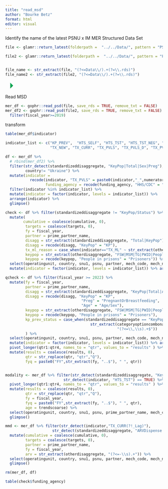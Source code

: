 ```yaml
---
title: "read_msd"
author: "Bourke Betz"
format: html
editor: visual
---
```


Identify the name of the latest PSNU x IM MER Structured Data Set

```r

file <- glamr::return_latest(folderpath =  "../../Data/", pattern = "PSNU_IM_FY2")

file2 <- glamr::return_latest(folderpath =  "../../Data/", pattern = "PSNU_IM_FY1") 


file_name <- str_extract(file, "(?<=Data\\/).+(?=\\.rds)") 
file_name2 <- str_extract(file2, "(?<=Data\\/).+(?=\\.rds)") 
```

![](data:image/png;base64,iVBORw0KGgoAAAANSUhEUgAAACgAAAAaCAYAAADFTB7LAAAAa0lEQVR42u3OywnAIBBAwcXSUoCW5D11xDoNCBGNv0MOecJOBSOi1OZMsJ4dvFxEJ1OQnMxBarIKEpNNkJbsBknJYZCSnAYJyVVQziNig7/nZkFEbhTE5HpBVO4dxOXKIDL3BLG5BJ1T6rsbMfep2CaMN00AAAAASUVORK5CYII= "Run Current Chunk")

Read MSD

```r
mer_df <- gophr::read_psd(file, save_rds = TRUE, remove_txt = FALSE)
mer_df2 <- gophr::read_psd(file2, save_rds = TRUE, remove_txt = FALSE) %>% 
  filter(fiscal_year>=2019)
```

transform

```r


table(mer_df$indicator)

indicator_list <- c("KP_PREV",  "HTS_SELF", "HTS_TST", "HTS_TST_NEG", "PrEP_NEW", "PrEP_CT", "PrEP_CURR", "HTS_TST_POS",
                    "TX_NEW", "TX_CURR", "TX_PVLS", "TX_PVLS_D", "TX_PVLS_N", "TX_CURR_Lag1", "TX_CURR_Lag2", "TX_ML", "TX_NET_NEW")

df <- mer_df %>%  
  # rbind(mer_df2) %>%
  filter(str_detect(standardizeddisaggregate, "KeyPop|Total|Sex|Preg"),
         country!= "Ukraine") %>%
  mutate(indicator = 
           recode(indicator, "TX_PVLS" = paste0(indicator,"_",numeratordenom)),
                  funding_agency = recode(funding_agency, "HHS/CDC" = "CDC")) %>%
  filter(indicator %in% indicator_list) %>% 
  mutate(indicator = factor(indicator, levels = indicator_list)) %>% 
  arrange(indicator) %>% 
  glimpse()

```

```r
check <- df %>% filter(standardizeddisaggregate != "KeyPop/Status") %>%
  mutate(
        cumulative = coalesce(cumulative, 0),
         targets = coalesce(targets, 0),
         fy = fiscal_year,
         partner = prime_partner_name,
         disagg = str_extract(standardizeddisaggregate, "Total|KeyPop"),
         disagg = recode(disagg, "KeyPop" = "KP"),
         tx_ml_reason = case_when(indicator=="TX_ML" ~ str_extract(otherdisaggregate, "(?<=Outcome\\s-\\s).+")),
         keypop = str_extract(otherdisaggregate, "FSW|MSM|TG|PWID|People\\sin\\sprisons"),
         keypop = recode(keypop, "People in prisons" = "Prisoners")) %>%
  select(operatingunit, country, snu1, psnu, partner, mech_code, mech_name, indicator, funding_agency, numeratordenom, disagg, standardizeddisaggregate, tx_ml_reason, keypop, fy, targets, cumulative) %>%
  mutate(indicator = factor(indicator, levels = indicator_list)) %>% arrange(indicator) 
```

```r

qcheck <- df %>% filter(fiscal_year >= 2022) %>%
  mutate(fy = fiscal_year,
         partner = prime_partner_name,
         disagg = str_extract(standardizeddisaggregate, "KeyPop|Total|Age|Preg"),
         disagg = recode(disagg, "KeyPop" = "KP",
                                  "Preg" = "PregnantOrBreastfeeding",
                                  "Age" = "Age/Sex"),
         keypop = str_extract(otherdisaggregate, "FSW|MSM|TG|PWID|People\\sin\\sprisons"),
         keypop = recode(keypop, "People in prisons" = "Prisoners"),
         kp_prev_status = case_when(standardizeddisaggregate == "KeyPop/Status" ~ 
                                      str_extract(categoryoptioncomboname, 
                                                  "(?<=\\,\\s).+$"))
         ) %>% 
  select(operatingunit, country, snu1, psnu, partner, mech_code, mech_name, indicator, funding_agency, numeratordenom, disagg, otherdisaggregate, sex, ageasentered, standardizeddisaggregate, otherdisaggregate, keypop, kp_prev_status, fy, qtr1, qtr2, qtr3, qtr4) %>%
  mutate(indicator = factor(indicator, levels = indicator_list)) %>% arrange(indicator) %>%
  pivot_longer(qtr1:qtr4, names_to = "qtr", values_to = "results" ) %>%
  mutate(results = coalesce(results, 0),
         qtr = str_replace(qtr, "qtr","Q"),
         fyq = paste0("FY",str_extract(fy, "..$"), " ", qtr))



```

```r

modality <- mer_df %>% filter(str_detect(standardizeddisaggregate, "KeyPop|Total") == FALSE,
                          str_detect(indicator, "HTS_TST") == TRUE) %>%
  pivot_longer(qtr1:qtr4, names_to = "qtr", values_to = "results" ) %>%
  mutate(results = coalesce(results, 0),
         qtr = str_replace(qtr, "qtr","Q"),
         fy = fiscal_year,
         fyq = paste0("FY",str_extract(fy, "..$"), " ", qtr),
         age = trendscoarse) %>%
  select(operatingunit, country, snu1, psnu, prime_partner_name, mech_code, mech_name, indicator, funding_agency, numeratordenom, standardizeddisaggregate, modality, fy, fyq, results, age, ageasentered, sex) %>%
  glimpse()
```

```r
mmd <- mer_df %>% filter(str_detect(indicator,"TX_CURR(?!_Lag)"),
                     str_detect(standardizeddisaggregate, "ARVDispense|Total")) %>%
  mutate(cumulative = coalesce(cumulative, 0),
         targets = coalesce(targets, 0),
         partner = prime_partner_name,
         fy = fiscal_year,
         arv = str_extract(otherdisaggregate, "(?<=-\\s).+")) %>%
  select(operatingunit, country, snu1, psnu, partner, mech_code, mech_name, indicator, funding_agency, numeratordenom, standardizeddisaggregate, arv, otherdisaggregate, fy, targets, cumulative) %>%
  glimpse()
```

```r
rm(mer_df, df)

table(check$funding_agency)
```
